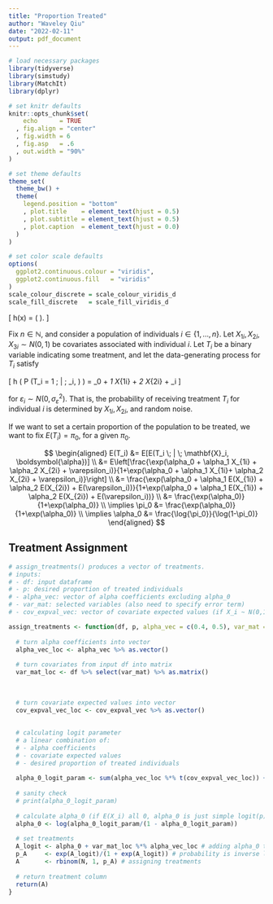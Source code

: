 ```yaml
---
title: "Proportion Treated"
author: "Waveley Qiu"
date: "2022-02-11"
output: pdf_document
---
```


```r
# load necessary packages
library(tidyverse)
library(simstudy)
library(MatchIt)
library(dplyr)

# set knitr defaults
knitr::opts_chunk$set(
    echo      = TRUE
  , fig.align = "center"
  , fig.width = 6
  , fig.asp   = .6
  , out.width = "90%"
)

# set theme defaults
theme_set(
  theme_bw() +
  theme(
    legend.position = "bottom"
    , plot.title    = element_text(hjust = 0.5)
    , plot.subtitle = element_text(hjust = 0.5)
    , plot.caption  = element_text(hjust = 0.0)
  )
)

# set color scale defaults
options(
  ggplot2.continuous.colour = "viridis",
  ggplot2.continuous.fill   = "viridis"
)
scale_colour_discrete = scale_colour_viridis_d
scale_fill_discrete   = scale_fill_viridis_d
```


  \[ h(x) = \log \left( \frac{x}{1 - x} \right). \]

Fix $n \in \mathbb{N}$, and consider a population of individuals $i \in \{ 1, \ldots, n \}$. Let $X_{1i}, X_{2i}, X_{3i} \sim N(0, 1)$ be covariates associated with individual $i$. Let $T_i$ be a binary variable indicating some treatment, and let the data-generating process for $T_i$ satisfy

  \[
    h \Big( P \big(T_i = 1 \; | \; \mathbf{X}_i, \boldsymbol{\alpha} \big) \Big)
    = \alpha_0 + \alpha_1 X_{1i} + \alpha_2 X_{2i} + \varepsilon_i
  \]

for $\varepsilon_i \sim N(0, \sigma_\varepsilon^2)$. That is, the probability of receiving treatment $T_i$ for individual $i$ is determined by $X_{1i}, X_{2i},$ and random noise. 

If we want to set a certain proportion of the population to be treated, we want to fix $E(T_i) = \pi_0$, for a given $\pi_0$. 

$$
\begin{aligned}
E(T_i) &= E[E(T_i \; | \; \mathbf{X}_i, \boldsymbol{\alpha})]
\\
&= E\left[\frac{\exp(\alpha_0 + \alpha_1 X_{1i} + \alpha_2 X_{2i} + \varepsilon_i)}{1+\exp(\alpha_0 + \alpha_1 X_{1i}+ \alpha_2 X_{2i} + \varepsilon_i)}\right]
\\
&= \frac{\exp(\alpha_0 + \alpha_1 E(X_{1i}) + \alpha_2 E(X_{2i}) + E(\varepsilon_i))}{1+\exp(\alpha_0 + \alpha_1 E(X_{1i}) + \alpha_2 E(X_{2i}) + E(\varepsilon_i))}
\\
&= \frac{\exp(\alpha_0)}{1+\exp(\alpha_0)}
\\
\implies \pi_0 &= \frac{\exp(\alpha_0)}{1+\exp(\alpha_0)}
\\
\implies \alpha_0 &= \frac{\log{\pi_0}}{\log(1-\pi_0)}
\end{aligned}
$$

## Treatment Assignment

```r
# assign_treatments() produces a vector of treatments.
# inputs:
# - df: input dataframe
# - p: desired proportion of treated individuals
# - alpha_vec: vector of alpha coefficients excluding alpha_0 
# - var_mat: selected variables (also need to specify error term)
# - cov_expval_vec: vector of covariate expected values (if X_i ~ N(0,1), all 0)

assign_treatments <- function(df, p, alpha_vec = c(0.4, 0.5), var_mat = c("L1", "L2"), cov_expval_vec = c(0, 0)){
  
  # turn alpha coefficients into vector
  alpha_vec_loc <- alpha_vec %>% as.vector()
  
  # turn covariates from input df into matrix
  var_mat_loc <- df %>% select(var_mat) %>% as.matrix()
  
  
  
  # turn covariate expected values into vector
  cov_expval_vec_loc <- cov_expval_vec %>% as.vector()
  
  
  # calculating logit parameter
  # a linear combination of:
  # - alpha coefficients
  # - covariate expected values
  # - desired proportion of treated individuals
  
  alpha_0_logit_param <- sum(alpha_vec_loc %*% t(cov_expval_vec_loc)) + p
  
  # sanity check
  # print(alpha_0_logit_param)
  
  # calculate alpha_0 (if E(X_i) all 0, alpha_0 is just simple logit(p))
  alpha_0 <- log(alpha_0_logit_param/(1 - alpha_0_logit_param))
  
  # set treatments
  A_logit <- alpha_0 + var_mat_loc %*% alpha_vec_loc # adding alpha_0 to product of var_mat and alpha_vec
  p_A     <- exp(A_logit)/(1 + exp(A_logit)) # probability is inverse logit of A_logit
  A       <- rbinom(N, 1, p_A) # assigning treatments
  
  # return treatment column
  return(A)
}

```
